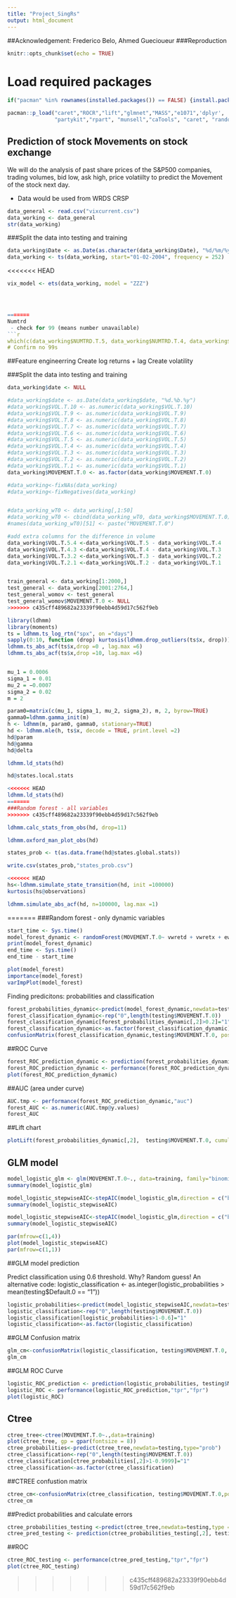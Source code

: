 ---
title: "Project_SingRs"
output: html_document
---

##Acknowledgement: Frederico Belo, Ahmed Guecioueur
###Reproduction 


```{r setup, include=FALSE}
knitr::opts_chunk$set(echo = TRUE)
```

# Load required packages
```{r, echo=FALSE}
if("pacman" %in% rownames(installed.packages()) == FALSE) {install.packages("pacman")} # Check if you have universal installer package, install if not

pacman::p_load("caret","ROCR","lift","glmnet","MASS","e1071",'dplyr',
               "partykit","rpart", "munsell","caTools", "caret", "randomForest") #Check, and if needed install the necessary packages
```

## Prediction of stock Movements on stock exchange 

We will do the analysis of past share prices of the S&P500 companies, trading volumes, bid low, ask high, price volatiilty to predict the Movement of the stock next day. 

- Data would be used from WRDS CRSP

```{r data_loading}
data_general <- read.csv("vixcurrent.csv")
data_working <- data_general
str(data_working)
```


###Split the data into testing and training
```{r data_split_cleaning}
data_working$Date <- as.Date(as.character(data_working$Date), "%d/%m/%y")
data_working <- ts(data_working, start="01-02-2004", frequency = 252)
```


<<<<<<< HEAD
```{r time_series_analysis}
vix_model <- ets(data_working, model = "ZZZ")




=======
Numtrd 
 - check for 99 (means number unavailable)
```{r, check Numtrd}
which(c(data_working$NUMTRD.T.5, data_working$NUMTRD.T.4, data_working$NUMTRD.T.3, data_working$NUMTRD.T.2, data_working$NUMTRD.T.1, data_working$NUMTRD.T.0) == 99, arr.ind = TRUE)
# Confirm no 99s
```
 
##Feature engineerring
Create log returns + lag
Create volatility

###Split the data into testing and training
```{r data_split_cleaning}
data_working$date <- NULL

#data_working$date <- as.Date(data_working$date, "%d.%b.%y")
#data_working$VOL.T.10 <- as.numeric(data_working$VOL.T.10)
#data_working$VOL.T.9 <- as.numeric(data_working$VOL.T.9)
#data_working$VOL.T.8 <- as.numeric(data_working$VOL.T.8)
#data_working$VOL.T.7 <- as.numeric(data_working$VOL.T.7)
#data_working$VOL.T.6 <- as.numeric(data_working$VOL.T.6)
#data_working$VOL.T.5 <- as.numeric(data_working$VOL.T.5)
#data_working$VOL.T.4 <- as.numeric(data_working$VOL.T.4)
#data_working$VOL.T.3 <- as.numeric(data_working$VOL.T.3)
#data_working$VOL.T.2 <- as.numeric(data_working$VOL.T.2)
#data_working$VOL.T.1 <- as.numeric(data_working$VOL.T.1)
data_working$MOVEMENT.T.0 <- as.factor(data_working$MOVEMENT.T.0)

#data_working<-fixNAs(data_working)
#data_working<-fixNegatives(data_working)


#data_working_wT0 <- data_working[,1:50]
#data_working_wT0 <- cbind(data_working_wT0, data_working$MOVEMENT.T.0)
#names(data_working_wT0)[51] <- paste("MOVEMENT.T.0")

#add extra columns for the difference in volume
data_working$VOL.T.5.4 <-data_working$VOL.T.5 - data_working$VOL.T.4
data_working$VOL.T.4.3 <-data_working$VOL.T.4 - data_working$VOL.T.3
data_working$VOL.T.3.2 <-data_working$VOL.T.3 - data_working$VOL.T.2
data_working$VOL.T.2.1 <-data_working$VOL.T.2 - data_working$VOL.T.1


train_general <- data_working[1:2000,]
test_general <- data_working[2001:2764,]
test_general_womov <- test_general
test_general_womov$MOVEMENT.T.0 <- NULL
>>>>>>> c435cff489682a23339f90ebb4d59d17c562f9eb
```

```{r hmm}
library(ldhmm)
library(moments)
ts = ldhmm.ts_log_rtn("spx", on ="days")
sapply(0:10, function (drop) kurtosis(ldhmm.drop_outliers(ts$x, drop)))
ldhmm.ts_abs_acf(ts$x,drop =0 , lag.max =6)
ldhmm.ts_abs_acf(ts$x,drop =10, lag.max =6)


mu_1 = 0.0006
sigma_1 = 0.01
mu_2 = −0.0007
sigma_2 = 0.02
m = 2

param0=matrix(c(mu_1, sigma_1, mu_2, sigma_2), m, 2, byrow=TRUE)
gamma0=ldhmm.gamma_init(m)
h <- ldhmm(m, param0, gamma0, stationary=TRUE)
hd <- ldhmm.mle(h, ts$x, decode = TRUE, print.level =2)
hd@param
hd@gamma
hd@delta

ldhmm.ld_stats(hd)

hd@states.local.stats

<<<<<<< HEAD
ldhmm.ld_stats(hd)
=======
###Random forest - all variables
>>>>>>> c435cff489682a23339f90ebb4d59d17c562f9eb

ldhmm.calc_stats_from_obs(hd, drop=11)

ldhmm.oxford_man_plot_obs(hd)

```



```{r hmm_2}
states_prob <- t(as.data.frame(hd@states.global.stats))

write.csv(states_prob,"states_prob.csv")


```

```{r hmm_3}

<<<<<<< HEAD
hs<-ldhmm.simulate_state_transition(hd, init =100000)
kurtosis(hs@observations)

ldhmm.simulate_abs_acf(hd, n=100000, lag.max =1)

```
=======
###Random forest - only dynamic variables

```{r random_forest}
start_time <- Sys.time()
model_forest_dynamic <- randomForest(MOVEMENT.T.0~ vwretd + vwretx + ewretd + ewretx + totval + totcnt + usdval + usdcnt + spindx + sprtrn + VOL.T.5.4 + VOL.T.4.3 + VOL.T.3.2 + VOL.T.2.1, data=training, importance=TRUE, proximity=TRUE, type="classification")
print(model_forest_dynamic)
end_time <- Sys.time()
end_time - start_time

plot(model_forest)
importance(model_forest)
varImpPlot(model_forest)
```


Finding predicitons: probabilities and classification

```{r rf_predictions}
forest_probabilities_dynamic<-predict(model_forest_dynamic,newdata=testing,type="prob") 
forest_classification_dynamic<-rep("0",length(testing$MOVEMENT.T.0))
forest_classification_dynamic[forest_probabilities_dynamic[,2]>0.2]="1"
forest_classification_dynamic<-as.factor(forest_classification_dynamic)
confusionMatrix(forest_classification_dynamic,testing$MOVEMENT.T.0, positive="1")
```


##ROC Curve
```{r rf_roc}
forest_ROC_prediction_dynamic <- prediction(forest_probabilities_dynamic[,2], testing$MOVEMENT.T.0)
forest_ROC_prediction_dynamic <- performance(forest_ROC_prediction_dynamic,"tpr","fpr")
plot(forest_ROC_prediction_dynamic)
```

##AUC (area under curve)
```{r rf_auc}
AUC.tmp <- performance(forest_ROC_prediction_dynamic,"auc") 
forest_AUC <- as.numeric(AUC.tmp@y.values) 
forest_AUC 
```

##Lift chart
```{r rf_lift}
plotLift(forest_probabilities_dynamic[,2],  testing$MOVEMENT.T.0, cumulative = TRUE, n.buckets = 10)
```
## GLM model

```{r}
model_logistic_glm <- glm(MOVEMENT.T.0~., data=training, family="binomial"(link="logit"))
summary(model_logistic_glm)

model_logistic_stepwiseAIC<-stepAIC(model_logistic_glm,direction = c("both"),trace = 1) #AIC stepwise
summary(model_logistic_stepwiseAIC)
```

```{r glm_steps}
model_logistic_stepwiseAIC<-stepAIC(model_logistic_glm,direction = c("both"),trace = 1) #AIC stepwise
summary(model_logistic_stepwiseAIC)
```

```{r glm_plots}
par(mfrow=c(1,4))
plot(model_logistic_stepwiseAIC)
par(mfrow=c(1,1))
```

##GLM model prediction

Predict classification using 0.6 threshold. Why? Random guess! 
An alternative code: logistic_classification <- as.integer(logistic_probabilities > mean(testing$Default.0 == "1"))

```{r glm_predictions}
logistic_probabilities<-predict(model_logistic_stepwiseAIC,newdata=testing,type="response") 
logistic_classification<-rep("0",length(testing$MOVEMENT.T.0))
logistic_classification[logistic_probabilities>1-0.6]="1"
logistic_classification<-as.factor(logistic_classification)
```

##GLM Confusion matrix
```{r glm_confusion_matrix}
glm_cm<-confusionMatrix(logistic_classification, testing$MOVEMENT.T.0, positive = "1")
glm_cm
```

##GLM ROC Curve
```{r glm_ROC}
logistic_ROC_prediction <- prediction(logistic_probabilities, testing$MOVEMENT.T.0)
logistic_ROC <- performance(logistic_ROC_prediction,"tpr","fpr") 
plot(logistic_ROC)
```

## Ctree
```{r ctree}
ctree_tree<-ctree(MOVEMENT.T.0~.,data=training) 
plot(ctree_tree, gp = gpar(fontsize = 8)) 
ctree_probabilities<-predict(ctree_tree,newdata=testing,type="prob")
ctree_classification<-rep("0",length(testing$MOVEMENT.T.0))
ctree_classification[ctree_probabilities[,2]>1-0.9999]="1" 
ctree_classification<-as.factor(ctree_classification)
```

##CTREE confustion matrix
```{r ctree_confusion_matrix}
ctree_cm<-confusionMatrix(ctree_classification, testing$MOVEMENT.T.0,positive = "1")
ctree_cm
```

##Predict probabilities and calculate errors
```{r rpart_prediction_prob}
ctree_probabilities_testing <-predict(ctree_tree,newdata=testing,type = "prob")
ctree_pred_testing <- prediction(ctree_probabilities_testing[,2], testing$MOVEMENT.T.0)
```

##ROC
```{r rpart_roc}
ctree_ROC_testing <- performance(ctree_pred_testing,"tpr","fpr")
plot(ctree_ROC_testing)
```
>>>>>>> c435cff489682a23339f90ebb4d59d17c562f9eb
